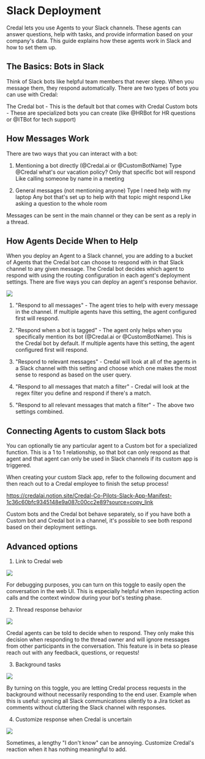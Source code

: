 # Slack Deployment

Credal lets you use Agents to your Slack channels. These agents can answer questions, help with tasks, and provide information based on your company's data. This guide explains how these agents work in Slack and how to set them up.

## The Basics: Bots in Slack
Think of Slack bots like helpful team members that never sleep. When you message them, they respond automatically. There are two types of bots you can use with Credal:

The Credal bot - This is the default bot that comes with Credal
Custom bots - These are specialized bots you can create (like @HRBot for HR questions or @ITBot for tech support)

## How Messages Work
There are two ways that you can interact with a bot:

1. Mentioning a bot directly (@Credal.ai or @CustomBotName)
Type @Credal what's our vacation policy?
Only that specific bot will respond
Like calling someone by name in a meeting

2. General messages (not mentioning anyone)
Type I need help with my laptop
Any bot that's set up to help with that topic might respond
Like asking a question to the whole room

Messages can be sent in the main channel or they can be sent as a reply in a thread.

## How Agents Decide When to Help
When you deploy an Agent to a Slack channel, you are adding to a bucket of Agents that the Credal bot can choose to respond with in that Slack channel to any given message. The Credal bot decides which agent to respond with using the routing configuration in each agent's deployment settings. There are five ways you can deploy an agent's response behavior.

<Frame>
  <img src="/docs/assets/agents/routing-options.png" />
</Frame>

1. "Respond to all messages" - The agent tries to help with every message in the channel. If multiple agents have this setting, the agent configured first will respond.

2. "Respond when a bot is tagged" - The agent only helps when you specifically mention its bot (@Credal.ai or @CustomBotName). This is the Credal bot by default. If multiple agents have this setting, the agent configured first will respond.

3. "Respond to relevant messages" - Credal will look at all of the agents in a Slack channel with this setting and choose which one makes the most sense to respond as based on the user query.

4. "Respond to all messages that match a filter" - Credal will look at the regex filter you define and respond if there's a match.

5. "Respond to all relevant messages that match a filter" - The above two settings combined. 

## Connecting Agents to custom Slack bots

You can optionally tie any particular agent to a Custom bot for a specialized function. This is a 1 to 1 relationship, so that bot can only respond as that agent and that agent can only be used in Slack channels if its custom app is triggered.

When creating your custom Slack app, refer to the following document and then reach out to a Credal employee to finish the setup process!

https://credalai.notion.site/Credal-Co-Pilots-Slack-App-Manifest-1c36c60bfc9345148e9a087c00cc2e89?source=copy_link

Custom bots and the Credal bot behave separately, so if you have both a Custom bot and Credal bot in a channel, it's possible to see both respond based on their deployment settings.

## Advanced options

1. Link to Credal web

<Frame>
  <img src="/docs/assets/agents/link-to-credal-web.png" />
</Frame>

For debugging purposes, you can turn on this toggle to easily open the conversation in the web UI. This is especially helpful when inspecting action calls and the context window during your bot's testing phase.

2. Thread response behavior

<Frame>
  <img src="/docs/assets/agents/let-credal-decide.png" />
</Frame>

Credal agents can be told to decide when to respond. They only make this decision when responding to the thread owner and will ignore messages from other participants in the conversation. This feature is in beta so please reach out with any feedback, questions, or requests!

3. Background tasks

<Frame>
  <img src="/docs/assets/agents/background-tasks.png" />
</Frame>

By turning on this toggle, you are letting Credal process requests in the background without necessarily responding to the end user. Example when this is useful: syncing all Slack communications silently to a Jira ticket as comments without cluttering the Slack channel with responses. 

4. Customize response when Credal is uncertain

<Frame>
  <img src="/docs/assets/agents/customize-uncertain-response.png" />
</Frame>

Sometimes, a lengthy "I don't know" can be annoying. Customize Credal's reaction when it has nothing meaningful to add.
